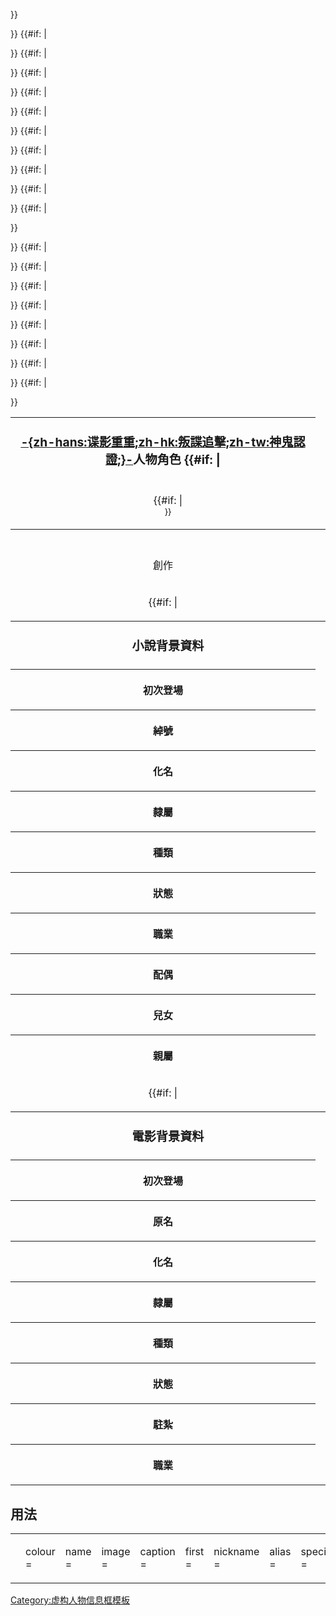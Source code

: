 {| class="infobox" style="width: 20em; text-align: left; font-size: 90%" cellspacing="2"
|-
! style="background: {{{colour|#CCCCCC}}}; font-size: 120%;" align="center" colspan="2" | [[神鬼認證|-{zh-hans:谍影重重;zh-hk:叛諜追擊;zh-tw:神鬼認證;}-]]人物角色
{{#if: {{{image|}}} | <tr> <td align="center" colspan="2">{{{image}}} {{#if: {{{caption|}}} | <br><small>{{{caption}}}}}</small></td> </tr>}}
|-
! style="background: {{{colour|#CCCCCC}}}; font-size: 120%;" align="center" colspan="2" | {{{name}}}
|-
! 創作
| {{{creator}}}
{{#if: {{{portrayer|}}} | <tr> <th>演員</th> <td>{{{portrayer}}}</td> </tr>}}
|-
|{{#if:{{{n_first<includeonly>|</includeonly>}}} | <tr><th style="background: {{{colour|#CCCCCC}}};font-size: 120%; text-align: center" colspan="2" >'''小說背景資料'''</th></tr>}}<!--
-->{{#if: {{{n_first|}}} | <tr> <th>初次登場</th> <td>{{{n_first}}}</td> </tr>}}<!--
-->{{#if: {{{nickname|}}} | <tr> <th>綽號</th> <td>{{{nickname}}}</td> </tr>}}<!--
-->{{#if: {{{alias|}}} | <tr> <th>化名</th> <td>{{{alias}}}</td> </tr>}}<!--
-->{{#if: {{{loyalty|}}} | <tr> <th>隸屬</th> <td>{{{loyalty}}}</td> </tr>}}<!--
-->{{#if: {{{species|}}} | <tr> <th>種類</th> <td>{{{species}}}</td> </tr>}}<!--
-->{{#if: {{{status|}}} | <tr> <th>狀態</th> <td>{{{status}}}</td> </tr>}}<!--
-->{{#if: {{{occupation|}}} | <tr> <th>職業</th> <td>{{{occupation}}}</td> </tr>}}<!--
-->{{#if: {{{spouse|}}} | <tr> <th>配偶</th> <td>{{{spouse}}}</td> </tr>}}<!--
-->{{#if: {{{children|}}} | <tr> <th>兒女</th> <td>{{{children}}}</td> </tr>}}<!--
-->{{#if: {{{relatives|}}} | <tr> <th>親屬</th> <td>{{{relatives}}}</td> </tr>}}
|-
|{{#if:{{{m_first<includeonly>|</includeonly>}}} | <tr><th style="background: {{{colour|#CCCCCC}}};font-size: 120%; text-align: center" colspan="2" >'''電影背景資料'''</th></tr>}}<!--
-->{{#if: {{{m_first|}}} | <tr> <th>初次登場</th> <td>{{{m_first}}}</td> </tr>}}<!--
-->{{#if: {{{birthname|}}} | <tr> <th>原名</th> <td>{{{birthname}}}</td> </tr>}}<!--
-->{{#if: {{{m_alias|}}} | <tr> <th>化名</th> <td>{{{m_alias}}}</td> </tr>}}<!--
-->{{#if: {{{m_loyalty|}}} | <tr> <th>隸屬</th> <td>{{{m_loyalty}}}</td> </tr>}}<!--
-->{{#if: {{{m_species|}}} | <tr> <th>種類</th> <td>{{{m_species}}}</td> </tr>}}<!--
-->{{#if: {{{m_status|}}} | <tr> <th>狀態</th> <td>{{{m_status}}}</td> </tr>}}<!--
-->{{#if: {{{m_location|}}} | <tr> <th>駐紮</th> <td>{{{m_location}}}</td> </tr>}}<!--
-->{{#if: {{{m_occupation|}}} | <tr> <th>職業</th> <td>{{{m_occupation}}}</td> </tr>}}
|}
<noinclude>

==用法==
{| style="background: transparent;"
|<pre>{{神鬼認證人物角色
| colour       = 
| name         = 
| image        = 
| caption      = 
| first        = 
| nickname     = 
| alias        = 
| species      = 
| occupation   = 
| spouse       = 
| children     = 
| relatives    = 
| portrayer    = 
| creator      = 
| m_first      = 
| birthname    =
| m_loyalty    =
| m_species    =
| m_status     =
| m_location   =
| m_occupation = 
}}</pre>
|}
[[Category:虚构人物信息框模板]]</noinclude>